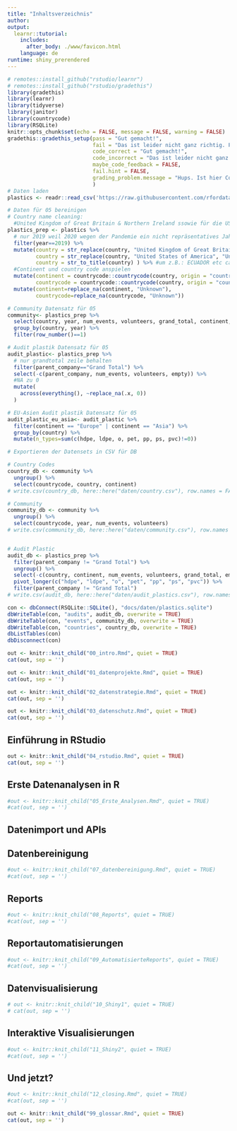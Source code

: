 ```yaml
---
title: "Inhaltsverzeichnis"
author:
output: 
  learnr::tutorial:
    includes:
      after_body: ./www/favicon.html
    language: de
runtime: shiny_prerendered
---
```


```r
# remotes::install_github("rstudio/learnr")
# remotes::install_github("rstudio/gradethis")
library(gradethis)
library(learnr)
library(tidyverse)
library(janitor)
library(countrycode) 
library(RSQLite)
knitr::opts_chunk$set(echo = FALSE, message = FALSE, warning = FALSE)
gradethis::gradethis_setup(pass = "Gut gemacht!", 
                           fail = "Das ist leider nicht ganz richtig. Probiert es nochmal!",
                           code_correct = "Gut gemacht!", 
                           code_incorrect = "Das ist leider nicht ganz richtig. Probiert es nochmal!",
                           maybe_code_feedback = FALSE,
                           fail.hint = FALSE,
                           grading_problem.message = "Hups. Ist hier Code zur Überprüfung? Wenn ja, dann liegt der Fehler bei uns. Schickt Nina bitte einen Screenshot mit der Übung und Eurer Lösung."
                           )
# Daten laden
plastics <- readr::read_csv('https://raw.githubusercontent.com/rfordatascience/tidytuesday/master/data/2021/2021-01-26/plastics.csv')

# Daten für 05 bereinigen
# Country name cleaning: 
  #United Kingdom of Great Britain & Northern Ireland ssowie für die USA
plastics_prep <- plastics %>%
  # nur 2019 weil 2020 wegen der Pandemie ein nicht repräsentatives Jahr ist
  filter(year==2019) %>%
  mutate(country = str_replace(country, "United Kingdom of Great Britain & Northern Ireland", "United Kingdom"),
         country = str_replace(country, "United States of America", "United States"),
         country = str_to_title(country) ) %>% #um z.B.: ECUADOR etc case ändern
  #Continent und country code anspielen
  mutate(continent = countrycode::countrycode(country, origin = "country.name", destination = "continent"),
         countrycode = countrycode::countrycode(country, origin = "country.name", destination = "iso3c")) %>%
  mutate(continent=replace_na(continent, "Unknown"),
         countrycode=replace_na(countrycode, "Unknown"))

# Community Datensatz für 05
community<- plastics_prep %>%
  select(country, year, num_events, volunteers, grand_total, continent, countrycode) %>%
  group_by(country, year) %>%
  filter(row_number()==1)

# Audit plastik Datensatz für 05
audit_plastic<- plastics_prep %>%
  # nur grandtotal zeile behalten
  filter(parent_company=="Grand Total") %>%
  select(-c(parent_company, num_events, volunteers, empty)) %>%
  #NA zu 0
  mutate(
    across(everything(), ~replace_na(.x, 0))
  )

# EU-Asien Audit plastik Datensatz für 05
audit_plastic_eu_asia<- audit_plastic %>%
  filter(continent == "Europe" | continent == "Asia") %>%
  group_by(country) %>%
  mutate(n_types=sum(c(hdpe, ldpe, o, pet, pp, ps, pvc)!=0))
``` 

```r
# Exportieren der Datensets in CSV für DB

# Country Codes
country_db <- community %>%
  ungroup() %>%
  select(countrycode, country, continent)
# write.csv(country_db, here::here("daten/country.csv"), row.names = FALSE)

# Community
community_db <- community %>%
  ungroup() %>%
  select(countrycode, year, num_events, volunteers)
# write.csv(community_db, here::here("daten/community.csv"), row.names = FALSE)


# Audit Plastic
audit_db <- plastics_prep %>%
  filter(parent_company != "Grand Total") %>% 
  ungroup() %>%
  select(-c(country, continent, num_events, volunteers, grand_total, empty)) %>%
  pivot_longer(c("hdpe", "ldpe", "o", "pet", "pp", "ps", "pvc")) %>%
  filter(parent_company != "Grand Total")
# write.csv(audit_db, here::here("daten/audit_plastics.csv"), row.names = FALSE)

con <- dbConnect(RSQLite::SQLite(), "docs/daten/plastics.sqlite")
dbWriteTable(con, "audits", audit_db, overwrite = TRUE)
dbWriteTable(con, "events", community_db, overwrite = TRUE)
dbWriteTable(con, "countries", country_db, overwrite = TRUE)
dbListTables(con)
dbDisconnect(con)
```


```r
out <- knitr::knit_child("00_intro.Rmd", quiet = TRUE)
cat(out, sep = '')
```

```r
out <- knitr::knit_child("01_datenprojekte.Rmd", quiet = TRUE)
cat(out, sep = '')
```

```r
out <- knitr::knit_child("02_datenstrategie.Rmd", quiet = TRUE)
cat(out, sep = '')
```

```r
out <- knitr::knit_child("03_datenschutz.Rmd", quiet = TRUE)
cat(out, sep = '')
```

## Einführung in RStudio
```r
out <- knitr::knit_child("04_rstudio.Rmd", quiet = TRUE)
cat(out, sep = '')
```

## Erste Datenanalysen in R
```r
#out <- knitr::knit_child("05_Erste_Analysen.Rmd", quiet = TRUE)
#cat(out, sep = '')
```

## Datenimport und APIs

## Datenbereinigung
```r
#out <- knitr::knit_child("07_datenbereinigung.Rmd", quiet = TRUE)
#cat(out, sep = '')
```

## Reports
```r
#out <- knitr::knit_child("08_Reports", quiet = TRUE)
#cat(out, sep = '')
```

## Reportautomatisierungen
```r
#out <- knitr::knit_child("09_AutomatisierteReports", quiet = TRUE)
#cat(out, sep = '')
```

## Datenvisualisierung
```r
# out <- knitr::knit_child("10_Shiny1", quiet = TRUE)
# cat(out, sep = '')
```

## Interaktive Visualisierungen
```r
#out <- knitr::knit_child("11_Shiny2", quiet = TRUE)
#cat(out, sep = '')
```

## Und jetzt?
```r
#out <- knitr::knit_child("12_closing.Rmd", quiet = TRUE)
#cat(out, sep = '')
```

```r
out <- knitr::knit_child("99_glossar.Rmd", quiet = TRUE)
cat(out, sep = '')
```
